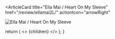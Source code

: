 <ArticleCard
  title="Ella Mai / Heart On My Sleeve"
  href="/review/ellamai2L/"
  actionIcon="arrowRight"
>

![Ella Mai / Heart On My Sleeve](../../images/cd/ellamai2L.jpg) 

</ArticleCard>

  return (
    <>
      {children}
    </>
  );
}